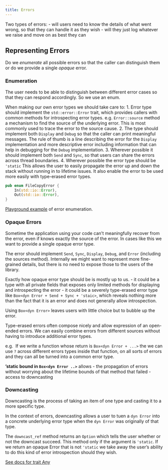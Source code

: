 ```yaml
---
title: Errors
---
```


Two types of errors:
- will users need to know the details of what went wrong, so that they can handle it as they wish 
- will they just log whatever we raise and move on as best they can

## Representing Errors

Do we _enumerate_ all possible errors so that the caller can distinguish them or do we provide a single _opaque_ error.

### Enumeration

The user needs to be able to distinguish between different error cases so that they can 
respond accordingly. So we use an enum.

When making our own error types we should take care to:
1. Error type should implement the `std::error::Error` trait, which provides callers with common methods for introspecting error types. e.g. `Error::source` method a mechanism to find the source of the underlying error. This is most commonly used to trace the error to the source cause.
2. The type should implement both `Display` and `Debug` so that the caller can print meaningful messages. The rule of thumb is a line describing the error for the `Display` implementation and more descriptive error including information that can help in debugging for the `Debug` implementation.
3. Wherever possible it should implement both `Send` and `Sync`, so that users can share the errors across thread boundaries.
4. Wherever possible the error type should be `'static` This allows the user to easily propagate the error up and down the stack without running in to lifetime issues. It also enable the error to be used more easily with type-erased error types.

```rust
pub enum FileCopyError {
	In(std::io::Error),
	Out(std::io::Error),
}
```

[Playground example](https://gist.github.com/7eb17f3b3f9bff64322c13e2fd25909c) of error enumeration.


### Opaque Errors

Sometime the application using your code can't meaningfully recover from the error, even if knows exactly the source of the error. In cases like this we want to provide a single opaque error type.

The error should implement `Send`, `Sync`, `Display`, `Debug`, and `Error` (including the sources method). Internally we might want to represent more fine-grained details, but there is no need to expose those to the users of the library.

Exactly how opaque error type should be is mostly up to us. 
- it could be a type with all private fields that exposes only limited methods for displaying and introspecting the error
- it could be a severely type-erased error type like `Box<dyn Error + Send + Sync + 'staic>`, which reveals nothing more than the fact that it is an error and does not generally allow introspection.

Using `Box<dyn Error>` leaves users with little choice but to bubble up the error.

Type-erased errors often compose nicely and allow expression of an open-ended errors. We can easily combine errors from different sources without having to introduce additional error types.

e.g. 
If we write a function whose return is `Box<dyn Error + ...>` the we can use `?` across different errors types inside that function, on all sorts of errors and they can all be turned into a common error type.

**'static bound in `Box<dyn Error ..>`** allows
- the propagation of errors without worrying about the lifetime bounds of that method that failed
- access to downcasting

### Downcasting
Downcasting is the process of taking an item of one type and casting it to a more specific type.

In the context of errors, downcasting allows a user to tuen a `dyn Error` into a concrete underlying error type when the `dyn Error` was originally of that type.

The `downcast_ref` method returns an `Option` which tells the user whether or not the downcast succeed. This method only if the argument is `'static`. If we return an opaque Error that is not `'static` we take away the user's ability to do this kind of error introspection should they wish.

[See docs for trait Any](https://doc.rust-lang.org/std/any/trait.Any.html#method.downcast_ref)

